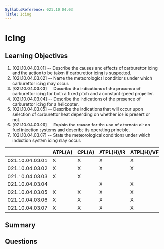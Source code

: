 ```yaml
---
SyllabusReference: 021.10.04.03
Title: Icing
---
```


# Icing

## Learning Objectives

1. [021.10.04.03.01] -- Describe the causes and effects of carburettor icing and
   the action to be taken if carburettor icing is suspected.
2. [021.10.04.03.02] -- Name the meteorological conditions under which
   carburettor icing may occur.
3. [021.10.04.03.03] -- Describe the indications of the presence of carburettor
   icing for both a fixed pitch and a constant speed propeller.
4. [021.10.04.03.04] -- Describe the indications of the presence of carburettor
   icing for a helicopter.
5. [021.10.04.03.05] -- Describe the indications that will occur upon selection
   of carburettor heat depending on whether ice is present or not.
6. [021.10.04.03.06] -- Explain the reason for the use of alternate air on fuel
   injection systems and describe its operating principle.
7. [021.10.04.03.07] -- State the meteorological conditions under which
   induction system icing may occur.

|                 | ATPL(A) | CPL(A) | ATPL(H)/IR | ATPL(H)/VFR | CPL(H) | IR  | CBIR(A) |
| --------------- | ------- | ------ | ---------- | ----------- | ------ | --- | ------- |
| 021.10.04.03.01 | X       | X      | X          | X           | X      |     |         |
| 021.10.04.03.02 | X       | X      | X          | X           | X      |     |         |
| 021.10.04.03.03 | X       | X      |            |             |        |     |         |
| 021.10.04.03.04 |         |        | X          | X           | X      |     |         |
| 021.10.04.03.05 | X       | X      | X          | X           | X      |     |         |
| 021.10.04.03.06 | X       | X      | X          | X           | X      |     |         |
| 021.10.04.03.07 | X       | X      | X          | X           | X      |     |         |

## Summary

## Questions

